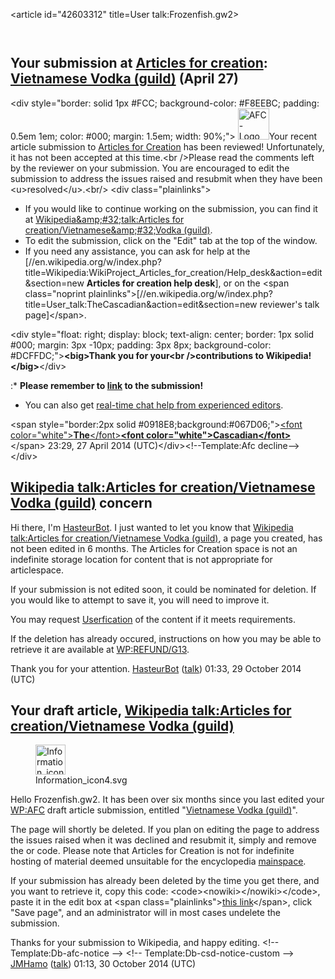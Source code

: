 <article id="42603312" title=User talk:Frozenfish.gw2>
	<talkpage id="42603312" title="User talk:Frozenfish.gw2">

== Your submission at [[Wikipedia:Articles for creation|Articles for creation]]: [[Wikipedia talk:Articles for creation/Vietnamese Vodka (guild)|Vietnamese Vodka (guild)]] (April 27) ==
&lt;div style=&quot;border: solid 1px #FCC; background-color: #F8EEBC; padding: 0.5em 1em; color: #000; margin: 1.5em; width: 90%;&quot;&gt; [[File:AFC-Logo_Decline.svg|50px|left]]Your recent article submission to [[WP:AFC|Articles for Creation]] has been reviewed!  Unfortunately, it has not been accepted at this time.&lt;br /&gt;Please read the comments left by the reviewer on your submission.  You are encouraged to edit the submission to address the issues raised and resubmit when they have been &lt;u&gt;resolved&lt;/u&gt;.&lt;br/&gt;
&lt;div class=&quot;plainlinks&quot;&gt;
* If you would like to continue working on the submission, you can find it at [[Wikipedia&amp;#32;talk:Articles for creation/Vietnamese&amp;#32;Vodka (guild)]].
* To edit the submission, click on the &quot;Edit&quot; tab at the top of the window.
* If you need any assistance, you can ask for help at the [//en.wikipedia.org/w/index.php?title=Wikipedia:WikiProject_Articles_for_creation/Help_desk&amp;action=edit&amp;section=new '''Articles for creation help desk'''], or on the &lt;span class=&quot;noprint plainlinks&quot;&gt;[//en.wikipedia.org/w/index.php?title=User_talk:TheCascadian&amp;action=edit&amp;section=new reviewer's talk page]&lt;/span&gt;.
&lt;div style=&quot;float: right; display: block; text-align: center; border: 1px solid #000; margin: 3px -10px; padding: 3px 8px; background-color: #DCFFDC;&quot;&gt;'''&lt;big&gt;Thank you for your&lt;br /&gt;contributions to Wikipedia!&lt;/big&gt;'''&lt;/div&gt;
:* '''Please remember to [[Help:Wikilink|link]] to the submission!'''
* You can also get [http://webchat.freenode.net/?channels=#wikipedia-en-help real-time chat help from experienced editors].
&lt;span style=&quot;border:2px solid #0918E8;background:#067D06;&quot;&gt;[[User:TheCascadian|&lt;font color=&quot;white&quot;&gt;'''The'''&lt;/font&gt;]]'''[[User talk:TheCascadian|&lt;font color=&quot;white&quot;&gt;Cascadian&lt;/font&gt;]]'''&lt;/span&gt; 23:29, 27 April 2014 (UTC)&lt;/div&gt;&lt;!--Template:Afc decline--&gt;&lt;/div&gt;
==[[Wikipedia talk:Articles for creation/Vietnamese Vodka (guild)]] concern==
Hi there, I'm [[User:HasteurBot|HasteurBot]]. I just wanted to let you know that [[Wikipedia talk:Articles for creation/Vietnamese Vodka (guild)]], a page you created, has not been edited in 6 months.  The Articles for Creation space is not an indefinite storage location for content that is not appropriate for articlespace.

If your submission is not edited soon, it could be nominated for deletion.  If you would like to attempt to save it, you will need to improve it.

You may request [[WP:USERFY|Userfication]] of the content if it meets requirements.

If the deletion has already occured, instructions on how you may be able to retrieve it are available at [[WP:REFUND/G13]].

Thank you for your attention. [[User:HasteurBot|HasteurBot]] ([[User talk:HasteurBot|talk]]) 01:33, 29 October 2014 (UTC)
==Your draft article, [[Wikipedia talk:Articles for creation/Vietnamese Vodka (guild)]]==
[[File:Information icon4.svg|48px|left|alt=|link=]]

Hello Frozenfish.gw2. It has been over six months since you last edited your [[WP:AFC]] draft article submission, entitled &quot;[[Wikipedia talk:Articles for creation/Vietnamese Vodka (guild)|Vietnamese Vodka (guild)]]&quot;. 

The page will shortly be deleted. If you plan on editing the page to address the issues raised when it was declined and resubmit it, simply {{edit|Wikipedia talk:Articles for creation/Vietnamese Vodka (guild)|edit the submission}} and remove the {{tlc|db-afc}} or {{tlc|db-g13}} code. Please note that Articles for Creation is not for indefinite hosting of material deemed unsuitable for the encyclopedia [[WP:mainspace|mainspace]].

If your submission has already been deleted by the time you get there, and you want to retrieve it, copy this code: &lt;code&gt;&lt;nowiki&gt;{{subst:Refund/G13|&lt;/nowiki&gt;Wikipedia talk:Articles for creation/Vietnamese Vodka (guild)&lt;nowiki&gt;}}&lt;/nowiki&gt;&lt;/code&gt;, paste it in the edit box at &lt;span class=&quot;plainlinks&quot;&gt;[http://en.wikipedia.org/w/index.php?title=Wikipedia:Requests_for_undeletion&amp;action=edit&amp;section=new this link]&lt;/span&gt;, click &quot;Save page&quot;, and an administrator will in most cases undelete the submission.

Thanks for your submission to Wikipedia, and happy editing. &lt;!-- Template:Db-afc-notice --&gt; &lt;!-- Template:Db-csd-notice-custom --&gt; [[User:JMHamo|JMHamo]] ([[User talk:JMHamo|talk]]) 01:13, 30 October 2014 (UTC)
	</talkpage>
</article>